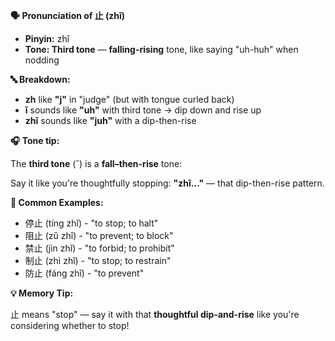 **🗣️ Pronunciation of 止 (zhǐ)**

- **Pinyin:** zhǐ
- **Tone: Third tone** — **falling-rising** tone, like saying "uh-huh" when nodding

**🔤 Breakdown:**

- **zh** like **"j"** in "judge" (but with tongue curled back)
- **ǐ** sounds like **"uh"** with third tone → dip down and rise up
- **zhǐ** sounds like **"juh"** with a dip-then-rise

**🎧 Tone tip:**

The **third tone** (ˇ) is a **fall–then-rise** tone:

Say it like you're thoughtfully stopping: **"zhǐ..."** — that dip-then-rise pattern.

**📝 Common Examples:**

- 停止 (tíng zhǐ) - "to stop; to halt"
- 阻止 (zǔ zhǐ) - "to prevent; to block"
- 禁止 (jìn zhǐ) - "to forbid; to prohibit"
- 制止 (zhì zhǐ) - "to stop; to restrain"
- 防止 (fáng zhǐ) - "to prevent"

**💡 Memory Tip:**

止 means "stop" — say it with that **thoughtful dip-and-rise** like you're considering whether to
stop!
